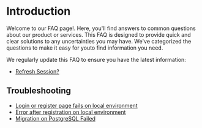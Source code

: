 
# Introduction

Welcome to our FAQ page!. Here, you'll find answers to common questions about our product or services. This FAQ is designed to provide quick and clear solutions to any uncertainties you may have. We've categorized the questions to make it easy for youto find information you need. 

We regularly update this FAQ to ensure you have the latest information: 

- [Refresh Session?](/faq/refresh-session)

## Troubleshooting

* [Login or register page fails on local environment](/faq/troubleshooting/login-fails-local-env)
* [Error after registration on local environment](/faq/troubleshooting/local-register-error)
* [Migration on PostgreSQL Failed](/faq/troubleshooting/error-postgresql-migration)


